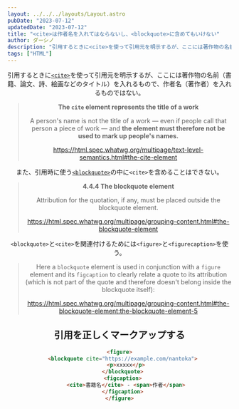 ```yaml
---
layout: ../../../layouts/Layout.astro
pubDate: "2023-07-12"
updatedDate: "2023-07-12"
title: "<cite>は作者名を入れてはならないし、<blockquote>に含めてもいけない"
author: ダーシノ
description: "引用するときに<cite>を使って引用元を明示するが、ここには著作物の名前（書籍、論文、詩、絵画などのタイトル）を入れるもので、作者名（著作者）を入れるものではない。"
tags: ["HTML"]
---
```



<Header {...frontmatter} />

引用するときに[`<cite>`](https://developer.mozilla.org/en-US/docs/Web/HTML/Element/cite)を使って引用元を明示するが、ここには著作物の名前（書籍、論文、詩、絵画などのタイトル）を入れるもので、作者名（著作者）を入れるものではない。

> **The `cite` element represents the title of a work**
>
> A person's name is not the title of a work — even if people call that person a piece of work — and **the element must therefore not be used to mark up people's names.**
>
> https://html.spec.whatwg.org/multipage/text-level-semantics.html#the-cite-element

また、引用時に使う[`<blockquote>`](https://developer.mozilla.org/en-US/docs/Web/HTML/Element/blockquote)の中に`<cite>`を含めることはできない。

> **4.4.4 The blockquote element**
> 
> Attribution for the quotation, if any, must be placed outside the blockquote element.
>
> https://html.spec.whatwg.org/multipage/grouping-content.html#the-blockquote-element

`<blockquote>`と`<cite>`を関連付けるためには`<figure>`と`<figurecaption>`を使う。

> Here a `blockquote` element is used in conjunction with a `figure` element and its `figcaption` to clearly relate a quote to its attribution (which is not part of the quote and therefore doesn't belong inside the blockquote itself):
>
> https://html.spec.whatwg.org/multipage/grouping-content.html#the-blockquote-element:the-blockquote-element-5

## 引用を正しくマークアップする

```html
<figure>
  <blockquote cite="https://example.com/nantoka">
    <p>xxxxx</p>
  </blockquote>
  <figcaption>
    <cite>書籍名</cite> - <span>作者</span>
  </figcaption>
</figure>
```
